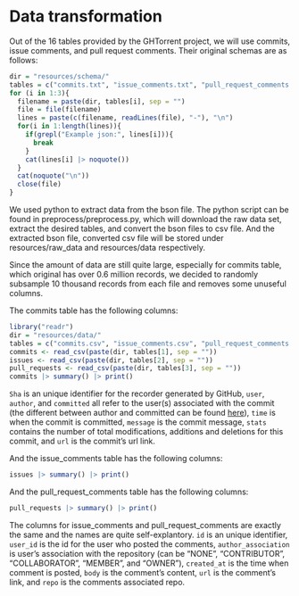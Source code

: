 # Data transformation
Out of the 16 tables provided by the GHTorrent project, we will use commits, issue comments, and pull request comments. Their original schemas are as follows:
```r
dir = "resources/schema/"
tables = c("commits.txt", "issue_comments.txt", "pull_request_comments.txt")
for (i in 1:3){
  filename = paste(dir, tables[i], sep = "")
  file = file(filename)
  lines = paste(c(filename, readLines(file), "-"), "\n")
  for(i in 1:length(lines)){
    if(grepl("Example json:", lines[i])){
      break
    }
    cat(lines[i] |> noquote())
  }
  cat(noquote("\n"))
  close(file)
}
```

We used python to extract data from the bson file. The python script can be found in preprocess/preprocess.py, which will download the raw data set, extract the desired tables, and convert the bson files to csv file. And the extracted bson file, converted csv file will be stored under resources/raw_data and resources/data respectively.

Since the amount of data are still quite large, especially for commits table, which original has over 0.6 million records, we decided to randomly subsample 10 thousand records from each file and removes some unuseful columns.

The commits table has the following columns:
```r
library("readr")
dir = "resources/data/"
tables = c("commits.csv", "issue_comments.csv", "pull_request_comments.csv")
commits <- read_csv(paste(dir, tables[1], sep = "")) 
issues <- read_csv(paste(dir, tables[2], sep = "")) 
pull_requests <- read_csv(paste(dir, tables[3], sep = "")) 
commits |> summary() |> print()
```
`Sha` is an unique identifier for the recorder generated by GitHub, `user`, `author`, and `committed` all refer to the user(s) associated with the commit (the different between author and committed can be found [here](https://stackoverflow.com/questions/18750808/difference-between-author-and-committer-in-git#:~:text=The%20author%20is%20the%20person,on%20behalf%20of%20another%20person.)), `time` is when the commit is committed, `message` is the commit message, `stats` contains the number of total modifications, additions and deletions for this commit, and `url` is the commit's url link.

And the issue_comments table has the following columns:
```r
issues |> summary() |> print()
```

And the pull_request_comments table has the following columns:
```r
pull_requests |> summary() |> print()
```

The columns for issue_comments and pull_request_comments are exactly the same and the names are quite self-explantory. `id` is an unique identifier, `user_id` is the id for the user who posted the comments, `author_association` is user's association with the repository (can be "NONE", "CONTRIBUTOR", "COLLABORATOR", "MEMBER", and "OWNER"), `created_at` is the time when comment is posted, `body` is the comment's content, `url` is the comment's link, and `repo` is the comments associated repo.
